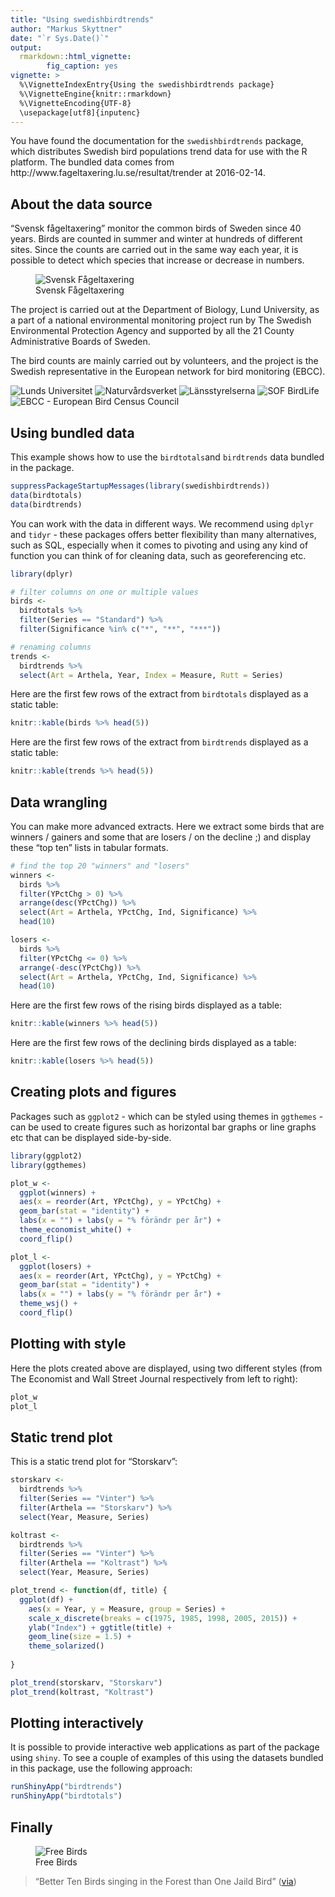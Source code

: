 ```yaml
---
title: "Using swedishbirdtrends"
author: "Markus Skyttner"
date: "`r Sys.Date()`"
output: 
  rmarkdown::html_vignette:
        fig_caption: yes
vignette: >
  %\VignetteIndexEntry{Using the swedishbirdtrends package}
  %\VignetteEngine{knitr::rmarkdown}
  %\VignetteEncoding{UTF-8}
  \usepackage[utf8]{inputenc}
---
```


You have found the documentation for the `swedishbirdtrends` package, which distributes Swedish bird populations trend data for use with the R platform. The bundled data comes from http://www.fageltaxering.lu.se/resultat/trender at 2016-02-14.

## About the data source

"Svensk fågeltaxering" monitor the common birds of Sweden since 40 years. Birds are counted in summer and winter at hundreds of different sites. Since the counts are carried out in the same way each year, it is possible to detect which species that increase or decrease in numbers.

![Svensk Fågeltaxering](fig/logo.png)

The project is carried out at the Department of Biology, Lund University, as a part of a national environmental monitoring project run by The Swedish Environmental Protection Agency and supported by all the 21 County Administrative Boards of Sweden.

The bird counts are mainly carried out by volunteers, and the project is the Swedish representative in the European network for bird monitoring (EBCC).

![Lunds Universitet](fig/lu.png)
![Naturvårdsverket](fig/nv.png)
![Länsstyrelserna](fig/ls.png)
![SOF BirdLife](fig/sof.png)
![EBCC - European Bird Census Council](fig/ebcc.png)

## Using bundled data

This example shows how to use the `birdtotals`and `birdtrends` data bundled in the package.

```r
suppressPackageStartupMessages(library(swedishbirdtrends))
data(birdtotals)
data(birdtrends)

```

You can work with the data in different ways. We recommend using `dplyr` and `tidyr` - these packages offers better flexibility than many alternatives, such as SQL, especially when it comes to pivoting and using any kind of function you can think of for cleaning data, such as georeferencing etc.

```r
library(dplyr)

# filter columns on one or multiple values
birds <- 
  birdtotals %>% 
  filter(Series == "Standard") %>%
  filter(Significance %in% c("*", "**", "***")) 

# renaming columns
trends <-
  birdtrends %>%
  select(Art = Arthela, Year, Index = Measure, Rutt = Series)

```

Here are the first few rows of the extract from `birdtotals` displayed as a static table:

```r
knitr::kable(birds %>% head(5))
```

Here are the first few rows of the extract from `birdtrends` displayed as a static table:

```r
knitr::kable(trends %>% head(5))
```

## Data wrangling

You can make more advanced extracts. Here we extract some birds that are winners / gainers and some that are losers / on the decline ;) and display these "top ten" lists in tabular formats.

```r
# find the top 20 "winners" and "losers"
winners <- 
  birds %>%
  filter(YPctChg > 0) %>%
  arrange(desc(YPctChg)) %>%
  select(Art = Arthela, YPctChg, Ind, Significance) %>%
  head(10)

losers <- 
  birds %>%
  filter(YPctChg <= 0) %>%
  arrange(-desc(YPctChg)) %>%
  select(Art = Arthela, YPctChg, Ind, Significance) %>%
  head(10)

```

Here are the first few rows of the rising birds displayed as a table:

```r
knitr::kable(winners %>% head(5))
```

Here are the first few rows of the declining birds displayed as a table:

```r
knitr::kable(losers %>% head(5))
```


## Creating plots and figures

Packages such as `ggplot2` - which can be styled using themes in `ggthemes` - can be used to create figures such as horizontal bar graphs or line graphs etc that can be displayed side-by-side. 

```r

library(ggplot2)
library(ggthemes)

plot_w <- 
  ggplot(winners) +
  aes(x = reorder(Art, YPctChg), y = YPctChg) +
  geom_bar(stat = "identity") +
  labs(x = "") + labs(y = "% förändr per år") +
  theme_economist_white() +
  coord_flip()

plot_l <- 
  ggplot(losers) +
  aes(x = reorder(Art, YPctChg), y = YPctChg) +
  geom_bar(stat = "identity") +
  labs(x = "") + labs(y = "% förändr per år") +
  theme_wsj() +
  coord_flip()

```

## Plotting with style

Here the plots created above are displayed, using two different styles (from The Economist and Wall Street Journal respectively from left to right):

```r
plot_w
plot_l
```

## Static trend plot

This is a static trend plot for "Storskarv":

```r

storskarv <- 
  birdtrends %>% 
  filter(Series == "Vinter") %>% 
  filter(Arthela == "Storskarv") %>% 
  select(Year, Measure, Series)

koltrast <- 
  birdtrends %>% 
  filter(Series == "Vinter") %>% 
  filter(Arthela == "Koltrast") %>% 
  select(Year, Measure, Series)

plot_trend <- function(df, title) {
  ggplot(df) + 
    aes(x = Year, y = Measure, group = Series) + 
    scale_x_discrete(breaks = c(1975, 1985, 1998, 2005, 2015)) +
    ylab("Index") + ggtitle(title) +
    geom_line(size = 1.5) +
    theme_solarized()
  
}

plot_trend(storskarv, "Storskarv")
plot_trend(koltrast, "Koltrast")

```

## Plotting interactively

It is possible to provide interactive web applications as part of the package using `shiny`. To see a couple of examples of this using the datasets bundled in this package, use the following approach:

```r
runShinyApp("birdtrends")
runShinyApp("birdtotals")
```

## Finally

![Free Birds](https://images.duckduckgo.com/iu/?u=http%3A%2F%2Fwww.ex-boyfriendcollection.com%2Fshop%2Fimages%2Fth_the_bird_cage_escape.jpg&f=1)

> "Better Ten Birds singing in the Forest than One Jaild Bird"
([via](http://www.wisegeek.org/what-does-a-bird-in-the-hand-is-better-than-two-in-the-bush-mean.htm))


